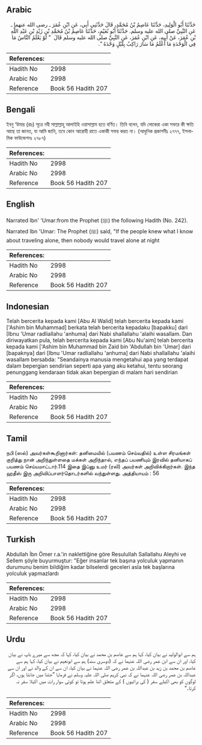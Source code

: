 ## Arabic


<div dir="rtl" lang="ar" style={{fontSize:'larger',backgroundColor:'#f8f9fa',padding:20}}>
حَدَّثَنَا أَبُو الْوَلِيدِ، حَدَّثَنَا عَاصِمُ بْنُ مُحَمَّدٍ، قَالَ حَدَّثَنِي أَبِي، عَنِ ابْنِ عُمَرَ ـ رضى الله عنهما ـ عَنِ النَّبِيِّ صلى الله عليه وسلم‏.‏ حَدَّثَنَا أَبُو نُعَيْمٍ، حَدَّثَنَا عَاصِمُ بْنُ مُحَمَّدِ بْنِ زَيْدِ بْنِ عَبْدِ اللَّهِ بْنِ عُمَرَ، عَنْ أَبِيهِ، عَنِ ابْنِ عُمَرَ، عَنِ النَّبِيِّ صلى الله عليه وسلم قَالَ ‏ "‏ لَوْ يَعْلَمُ النَّاسُ مَا فِي الْوَحْدَةِ مَا أَعْلَمُ مَا سَارَ رَاكِبٌ بِلَيْلٍ وَحْدَهُ ‏"‏‏.‏
</div>
<div style={{backgroundColor:'#f8f9fa',padding:20, marginBottom: 10}}><table> <thead> <tr> <th>References:</th> <th></th> </tr> </thead> <tbody><tr><td>Hadith No</td><td>2998</td></tr><tr><td>Arabic No</td><td>2998</td></tr><tr><td>Reference</td><td>Book 56 Hadith 207</td></tr></tbody></table></div>

## Bengali


<div dir="ltr" lang="bn" style={{fontSize:'larger',backgroundColor:'#f8f9fa',padding:20}}>
ইবনু ‘উমার (রাঃ) সূত্রে নবী সাল্লাল্লাহু আলাইহি ওয়াসাল্লাম হতে বর্ণিত। তিনি বলেন, যদি লোকেরা একা সফরে কী ক্ষতি আছে তা জানত, যা আমি জানি, তবে কোন আরোহী রাতে একাকী সফর করত না। (আধুনিক প্রকাশনীঃ ২৭৭৭, ইসলামিক ফাউন্ডেশনঃ ২৭৮৭)
</div>
<div style={{backgroundColor:'#f8f9fa',padding:20, marginBottom: 10}}><table> <thead> <tr> <th>References:</th> <th></th> </tr> </thead> <tbody><tr><td>Hadith No</td><td>2998</td></tr><tr><td>Arabic No</td><td>2998</td></tr><tr><td>Reference</td><td>Book 56 Hadith 207</td></tr></tbody></table></div>

## English


<div dir="ltr" lang="en" style={{fontSize:'larger',backgroundColor:'#f8f9fa',padding:20}}>
Narrated Ibn' 'Umar:from the Prophet (ﷺ) the following Hadith (No. 242). Narrated Ibn 'Umar: The Prophet (ﷺ) said, "If the people knew what I know about traveling alone, then nobody would travel alone at night
</div>
<div style={{backgroundColor:'#f8f9fa',padding:20, marginBottom: 10}}><table> <thead> <tr> <th>References:</th> <th></th> </tr> </thead> <tbody><tr><td>Hadith No</td><td>2998</td></tr><tr><td>Arabic No</td><td>2998</td></tr><tr><td>Reference</td><td>Book 56 Hadith 207</td></tr></tbody></table></div>

## Indonesian


<div dir="ltr" lang="id" style={{fontSize:'larger',backgroundColor:'#f8f9fa',padding:20}}>
Telah bercerita kepada kami [Abu Al Walid] telah bercerita kepada kami ['Ashim bin Muhammad] berkata telah bercerita kepadaku [bapakku] dari [Ibnu 'Umar radliallahu 'anhuma] dari Nabi shallallahu 'alaihi wasallam. Dan diriwayatkan pula, telah bercerita kepada kami [Abu Nu'aim] telah bercerita kepada kami ['Ashim bin Muhammad bin Zaid bin 'Abdullah bin 'Umar] dari [bapaknya] dari [Ibnu 'Umar radliallahu 'anhuma] dari Nabi shallallahu 'alaihi wasallam bersabda: "Seandainya manusia mengetahui apa yang terdapat dalam bepergian sendirian seperti apa yang aku ketahui, tentu seorang penunggang kendaraan tidak akan bepergian di malam hari sendirian
</div>
<div style={{backgroundColor:'#f8f9fa',padding:20, marginBottom: 10}}><table> <thead> <tr> <th>References:</th> <th></th> </tr> </thead> <tbody><tr><td>Hadith No</td><td>2998</td></tr><tr><td>Arabic No</td><td>2998</td></tr><tr><td>Reference</td><td>Book 56 Hadith 207</td></tr></tbody></table></div>

## Tamil


<div dir="ltr" lang="ta" style={{fontSize:'larger',backgroundColor:'#f8f9fa',padding:20}}>
நபி (ஸல்) அவர்கள்கூறினார்கள்: தனிமையில் (பயணம் செய்வதில்) உள்ள சிரமங்கள் குறித்து நான் அறிந்துள்ளதை மக்கள் அறிந்தால், எந்தப் பயணியும் இரவில் தனியாகப் பயணம் செய்யமாட்டார்.114 இதை இப்னு உமர் (ரலி) அவர்கள் அறிவிக்கிறார்கள். இந்த ஹதீஸ் இரு அறிவிப்பாளர்தொடர்களில் வந்துள்ளது. அத்தியாயம் : 56
</div>
<div style={{backgroundColor:'#f8f9fa',padding:20, marginBottom: 10}}><table> <thead> <tr> <th>References:</th> <th></th> </tr> </thead> <tbody><tr><td>Hadith No</td><td>2998</td></tr><tr><td>Arabic No</td><td>2998</td></tr><tr><td>Reference</td><td>Book 56 Hadith 207</td></tr></tbody></table></div>

## Turkish


<div dir="ltr" lang="tr" style={{fontSize:'larger',backgroundColor:'#f8f9fa',padding:20}}>
Abdullah İbn Ömer r.a.'in naklettiğine göre ResuluIlah Sallallahu Aleyhi ve Sellem şöyle buyurmuştur: "Eğer insanlar tek başına yolculuk yapmanın durumunu benim bildiğim kadar bilselerdi geceleri asla tek başlarına yolculuk yapmazlardı
</div>
<div style={{backgroundColor:'#f8f9fa',padding:20, marginBottom: 10}}><table> <thead> <tr> <th>References:</th> <th></th> </tr> </thead> <tbody><tr><td>Hadith No</td><td>2998</td></tr><tr><td>Arabic No</td><td>2998</td></tr><tr><td>Reference</td><td>Book 56 Hadith 207</td></tr></tbody></table></div>

## Urdu


<div dir="rtl" lang="ur" style={{fontSize:'larger',backgroundColor:'#f8f9fa',padding:20}}>
ہم سے ابوالولید نے بیان کیا، کہا ہم سے عاصم بن محمد نے بیان کیا، کہا کہ مجھ سے میرے باپ نے بیان کیا، اور ان سے ابن عمر رضی اللہ عنہما نے کہ (دوسری سند) ہم سے ابونعیم نے بیان کیا، کہا ہم سے عاصم بن محمد بن زید بن عبداللہ بن عمر رضی اللہ عنہما نے بیان کیا، ان سے ان کے والد نے اور ان سے عبداللہ بن عمر رضی اللہ عنہما نے کہ نبی کریم صلی اللہ علیہ وسلم نے فرمایا ”جتنا میں جانتا ہوں، اگر لوگوں کو بھی اکیلے سفر ( کی برائیوں ) کے متعلق اتنا علم ہوتا تو کوئی سوار رات میں اکیلا سفر نہ کرتا۔“
</div>
<div style={{backgroundColor:'#f8f9fa',padding:20, marginBottom: 10}}><table> <thead> <tr> <th>References:</th> <th></th> </tr> </thead> <tbody><tr><td>Hadith No</td><td>2998</td></tr><tr><td>Arabic No</td><td>2998</td></tr><tr><td>Reference</td><td>Book 56 Hadith 207</td></tr></tbody></table></div>